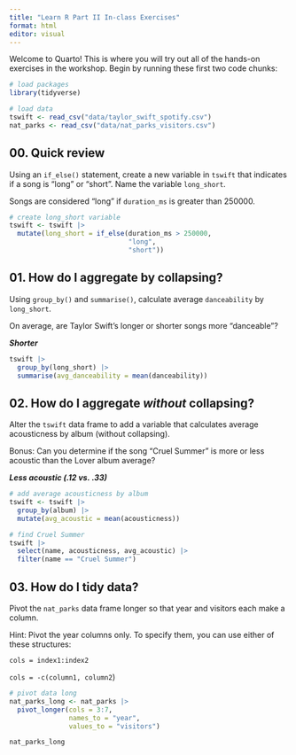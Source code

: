 ---
title: "Learn R Part II In-class Exercises"
format: html
editor: visual
---

Welcome to Quarto! This is where you will try out all of the hands-on exercises in the workshop. Begin by running these first two code chunks:

```{r}
# load packages
library(tidyverse)
```

```{r}
# load data
tswift <- read_csv("data/taylor_swift_spotify.csv")
nat_parks <- read_csv("data/nat_parks_visitors.csv")
```

## 00. Quick review

Using an `if_else()` statement, create a new variable in `tswift` that indicates if a song is "long" or "short". Name the variable `long_short`.

Songs are considered "long" if `duration_ms` is greater than 250000.

```{r}
# create long_short variable
tswift <- tswift |> 
  mutate(long_short = if_else(duration_ms > 250000,
                              "long",
                              "short"))
```

## 01. How do I aggregate by collapsing?

Using `group_by()` and `summarise()`, calculate average `danceability` by `long_short`.

On average, are Taylor Swift's longer or shorter songs more "danceable"?

***Shorter***

```{r}
tswift |> 
  group_by(long_short) |> 
  summarise(avg_danceability = mean(danceability))
```

## 02. How do I aggregate *without* collapsing?

Alter the `tswift` data frame to add a variable that calculates average acousticness by album (without collapsing).

Bonus: Can you determine if the song "Cruel Summer" is more or less acoustic than the Lover album average?

***Less acoustic (.12 vs. .33)***

```{r}
# add average acousticness by album
tswift <- tswift |> 
  group_by(album) |> 
  mutate(avg_acoustic = mean(acousticness))

# find Cruel Summer
tswift |> 
  select(name, acousticness, avg_acoustic) |> 
  filter(name == "Cruel Summer")
```

## 03. How do I tidy data?

Pivot the `nat_parks` data frame longer so that year and visitors each make a column.

Hint: Pivot the year columns only. To specify them, you can use either of these structures:

`cols = index1:index2`

`cols = -c(column1, column2`)

```{r}
# pivot data long
nat_parks_long <- nat_parks |> 
  pivot_longer(cols = 3:7,
               names_to = "year",
               values_to = "visitors")

nat_parks_long
```
